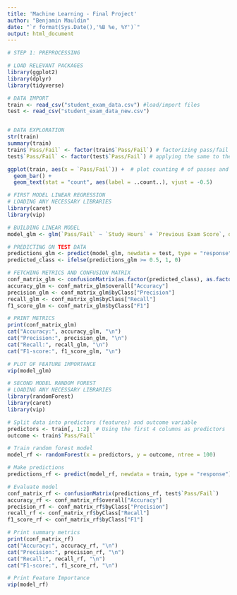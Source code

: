 ---
title: 'Machine Learning - Final Project'
author: "Benjamin Mauldin"
date: "`r format(Sys.Date(),'%B %e, %Y')`"
output: html_document
---
```{r}
# STEP 1: PREPROCESSING

# LOAD RELEVANT PACKAGES
library(ggplot2)
library(dplyr)
library(tidyverse)

# DATA IMPORT
train <- read_csv("student_exam_data.csv") #load/import files
test <- read_csv("student_exam_data_new.csv")


# DATA EXPLORATION
str(train)
summary(train)
train$`Pass/Fail` <- factor(train$`Pass/Fail`) # factorizing pass/fail column
test$`Pass/Fail` <- factor(test$`Pass/Fail`) # applying the same to the test data

ggplot(train, aes(x = `Pass/Fail`)) +  # plot counting # of passes and fails
  geom_bar() + 
  geom_text(stat = "count", aes(label = ..count..), vjust = -0.5)
```


```{r}
# FIRST MODEL LINEAR REGRESSION
# LOADING ANY NECESSARY LIBRARIES
library(caret)
library(vip)

# BUILDING LINEAR MODEL
model_glm <- glm(`Pass/Fail` ~ `Study Hours` + `Previous Exam Score`, data = train, family = "binomial")

# PREDICTING ON TEST DATA
predictions_glm <- predict(model_glm, newdata = test, type = "response")
predicted_class <- ifelse(predictions_glm >= 0.5, 1, 0)

# FETCHING METRICS AND CONFUSION MATRIX
conf_matrix_glm <- confusionMatrix(as.factor(predicted_class), as.factor(test$`Pass/Fail`))
accuracy_glm <- conf_matrix_glm$overall["Accuracy"]
precision_glm <- conf_matrix_glm$byClass["Precision"]
recall_glm <- conf_matrix_glm$byClass["Recall"]
f1_score_glm <- conf_matrix_glm$byClass["F1"]

# PRINT METRICS
print(conf_matrix_glm)
cat("Accuracy:", accuracy_glm, "\n")
cat("Precision:", precision_glm, "\n")
cat("Recall:", recall_glm, "\n")
cat("F1-score:", f1_score_glm, "\n")

# PLOT OF FEATURE IMPORTANCE
vip(model_glm)

```


```{r}
# SECOND MODEL RANDOM FOREST
# LOADING ANY NECESSARY LIBRARIES
library(randomForest)
library(caret)
library(vip)

# Split data into predictors (features) and outcome variable
predictors <- train[, 1:2]  # Using the first 4 columns as predictors
outcome <- train$`Pass/Fail`

# Train random forest model
model_rf <- randomForest(x = predictors, y = outcome, ntree = 100)

# Make predictions
predictions_rf <- predict(model_rf, newdata = train, type = "response")

# Evaluate model
conf_matrix_rf <- confusionMatrix(predictions_rf, test$`Pass/Fail`)
accuracy_rf <- conf_matrix_rf$overall["Accuracy"]
precision_rf <- conf_matrix_rf$byClass["Precision"]
recall_rf <- conf_matrix_rf$byClass["Recall"]
f1_score_rf <- conf_matrix_rf$byClass["F1"]

# Print summary metrics
print(conf_matrix_rf)
cat("Accuracy:", accuracy_rf, "\n")
cat("Precision:", precision_rf, "\n")
cat("Recall:", recall_rf, "\n")
cat("F1-score:", f1_score_rf, "\n")

# Print Feature Importance
vip(model_rf)

```




